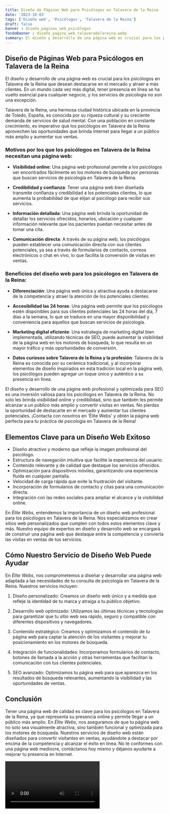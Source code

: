 ```yaml
---
title: Diseño de Páginas Web para Psicólogos en Talavera de la Reina
date: '2023-10-03'
tags: ['Diseño web', 'Psicólogos', 'Talavera de la Reina']
draft: false
banner : diseño_paginas_web_psicólogos
fondoBanner : diseño_pagina_web_talaveradelareina.webp
summary: El diseño y desarrollo de una página web es crucial para los psicólogos en Talavera de la Reina que desean destacarse en el mercado y atraer a más clientes. En un mundo cada vez más digital, tener presencia en línea se ha vuelto esencial para cualquier negocio, y los servicios de psicología no son una excepción.
---
```


## Diseño de Páginas Web para Psicólogos en Talavera de la Reina

El diseño y desarrollo de una página web es crucial para los psicólogos en Talavera de la Reina que desean destacarse en el mercado y atraer a más clientes. En un mundo cada vez más digital, tener presencia en línea se ha vuelto esencial para cualquier negocio, y los servicios de psicología no son una excepción.

Talavera de la Reina, una hermosa ciudad histórica ubicada en la provincia de Toledo, España, es conocida por su riqueza cultural y su creciente demanda de servicios de salud mental. Con una población en constante crecimiento, es imperativo que los psicólogos en Talavera de la Reina aprovechen las oportunidades que brinda Internet para llegar a un público más amplio y aumentar sus ventas.

### Motivos por los que los psicólogos en Talavera de la Reina necesitan una página web:

- **Visibilidad online**: Una página web profesional permite a los psicólogos ser encontrados fácilmente en los motores de búsqueda por personas que buscan servicios de psicología en Talavera de la Reina.

- **Credibilidad y confianza**: Tener una página web bien diseñada transmite confianza y credibilidad a los potenciales clientes, lo que aumenta la probabilidad de que elijan al psicólogo para recibir sus servicios.

- **Información detallada**: Una página web brinda la oportunidad de detallar los servicios ofrecidos, horarios, ubicación y cualquier información relevante que los pacientes puedan necesitar antes de tomar una cita.

- **Comunicación directa**: A través de su página web, los psicólogos pueden establecer una comunicación directa con sus clientes potenciales, ya sea a través de formularios de contacto, correos electrónicos o chat en vivo, lo que facilita la conversión de visitas en ventas.

### Beneficios del diseño web para los psicólogos en Talavera de la Reina:

- **Diferenciación**: Una página web única y atractiva ayuda a destacarse de la competencia y atraer la atención de los potenciales clientes.

- **Accesibilidad las 24 horas**: Una página web permite que los psicólogos estén disponibles para sus clientes potenciales las 24 horas del día, 7 días a la semana, lo que se traduce en una mayor disponibilidad y conveniencia para aquellos que buscan servicios de psicología.

- **Marketing digital eficiente**: Una estrategia de marketing digital bien implementada, utilizando técnicas de SEO, puede aumentar la visibilidad de la página web en los motores de búsqueda, lo que resulta en un mayor tráfico y más oportunidades de conversión.

- **Datos curiosos sobre Talavera de la Reina y la profesión**: Talavera de la Reina es conocida por su cerámica tradicional, y al incorporar elementos de diseño inspirados en esta tradición local en la página web, los psicólogos pueden agregar un toque único y auténtico a su presencia en línea.

El diseño y desarrollo de una página web profesional y optimizada para SEO es una inversión valiosa para los psicólogos en Talavera de la Reina. No solo les brinda visibilidad online y credibilidad, sino que también les permite alcanzar a un público más amplio y convertir visitas en ventas. No pierdas la oportunidad de destacarte en el mercado y aumentar tus clientes potenciales. ¡Contacta con nosotros en 'Élite Webs' y obtén la página web perfecta para tu práctica de psicología en Talavera de la Reina!

<GifSeo />

<Cta />

## Elementos Clave para un Diseño Web Exitoso

- Diseño atractivo y moderno que refleje la imagen profesional del psicólogo.
- Estructura de navegación intuitiva que facilite la experiencia del usuario.
- Contenido relevante y de calidad que destaque los servicios ofrecidos.
- Optimización para dispositivos móviles, garantizando una experiencia fluida en cualquier pantalla.
- Velocidad de carga rápida que evite la frustración del visitante.
- Incorporación de formularios de contacto y citas para una comunicación directa.
- Integración con las redes sociales para ampliar el alcance y la visibilidad online.

En *Élite Webs*, entendemos la importancia de un diseño web profesional para los psicólogos en Talavera de la Reina. Nos especializamos en crear sitios web personalizados que cumplen con todos estos elementos clave y más. Nuestro equipo de expertos en diseño y desarrollo web se encargará de construir una página web que destaque entre la competencia y convierta las visitas en ventas de tus servicios.

## Cómo Nuestro Servicio de Diseño Web Puede Ayudar

En *Élite Webs*, nos comprometemos a diseñar y desarrollar una página web adaptada a las necesidades de tu consulta de psicología en Talavera de la Reina. Nuestros servicios incluyen:

1. Diseño personalizado: Creamos un diseño web único y a medida que refleje la identidad de tu marca y atraiga a tu público objetivo.

2. Desarrollo web optimizado: Utilizamos las últimas técnicas y tecnologías para garantizar que tu sitio web sea rápido, seguro y compatible con diferentes dispositivos y navegadores.

3. Contenido estratégico: Creamos y optimizamos el contenido de tu página web para captar la atención de los visitantes y mejorar tu posicionamiento en los motores de búsqueda.

4. Integración de funcionalidades: Incorporamos formularios de contacto, botones de llamada a la acción y otras herramientas que facilitan la comunicación con tus clientes potenciales.

5. SEO avanzado: Optimizamos tu página web para que aparezca en los resultados de búsqueda relevantes, aumentando la visibilidad y las oportunidades de ventas.

## Conclusión

Tener una página web de calidad es clave para los psicólogos en Talavera de la Reina, ya que representa su presencia online y permite llegar a un público más amplio. En *Élite Webs*, nos aseguramos de que tu página web no solo sea visualmente atractiva, sino también funcional y optimizada para los motores de búsqueda. Nuestros servicios de diseño web están diseñados para convertir visitantes en ventas, ayudándote a destacar por encima de la competencia y alcanzar el éxito en línea. No te conformes con una página web mediocre, contáctanos hoy mismo y déjanos ayudarte a mejorar tu presencia en Internet.

<Video />

<CtaBot job='Psicólogos' city='Talavera de la Reina'/>

<Gmaps query='Talavera de la Reina+españa+maps' />